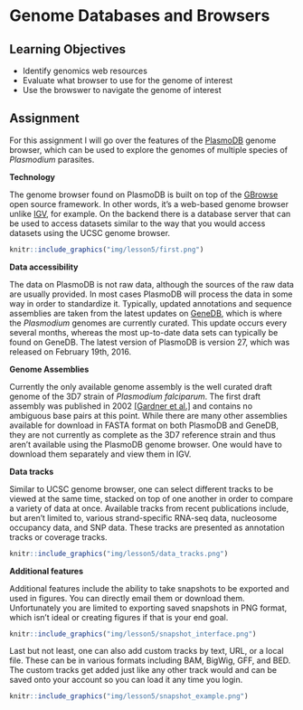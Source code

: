 # Genome Databases and Browsers {#lesson5}

## Learning Objectives

* Identify genomics web resources
* Evaluate what browser to use for the genome of interest
* Use the browswer to navigate the genome of interest

## Assignment

For this assignment I will go over the features of the [PlasmoDB](http://plasmodb.org/) genome browser, which can be used to explore the genomes of multiple species of *Plasmodium* parasites.

**Technology**

The genome browser found on PlasmoDB is built on top of the [GBrowse](http://gmod.org/wiki/GBrowse) open source framework. In other words, it's a web-based genome browser unlike [IGV](https://www.broadinstitute.org/igv/), for example. On the backend there is a database server that can be used to access datasets similar to the way that you would access datasets using the UCSC genome browser.

```r
knitr::include_graphics("img/lesson5/first.png")
```

**Data accessibility**

The data on PlasmoDB is not raw data, although the sources of the raw data are usually provided. In most cases PlasmoDB will process the data in some way in order to standardize it. Typically, updated annotations and sequence assemblies are taken from the latest updates on [GeneDB](http://www.genedb.org/Homepage), which is where the *Plasmodium* genomes are currently curated. This update occurs every several months, whereas the most up-to-date data sets can typically be found on GeneDB. The latest version of PlasmoDB is version 27, which was released on February 19th, 2016. 

**Genome Assemblies**

Currently the only available genome assembly is the well curated draft genome of the 3D7 strain of *Plasmodium falciparum*. The first draft assembly was published in 2002 [[Gardner et al.]](http://www.ncbi.nlm.nih.gov/pubmed/12368864) and contains no ambiguous base pairs at this point. While there are many other assemblies available for download in FASTA format on both PlasmoDB and GeneDB, they are not currently as complete as the 3D7 reference strain and thus aren't available using the PlasmoDB genome browser. One would have to download them separately and view them in IGV.

**Data tracks**

Similar to UCSC genome browser, one can select different tracks to be viewed at the same time, stacked on top of one another in order to compare a variety of data at once. Available tracks from recent publications include, but aren't limited to, various strand-specific RNA-seq data, nucleosome occupancy data, and SNP data. These tracks are presented as annotation tracks or coverage tracks. 

```r
knitr::include_graphics("img/lesson5/data_tracks.png")
```

**Additional features**

Additional features include the ability to take snapshots to be exported and used in figures. You can directly email them or download them. Unfortunately you are limited to exporting saved snapshots in PNG format, which isn't ideal or creating figures if that is your end goal.

```r
knitr::include_graphics("img/lesson5/snapshot_interface.png")
```

Last but not least, one can also add custom tracks by text, URL, or a local file. These can be in various formats including BAM, BigWig, GFF, and BED. The custom tracks get added just like any other track would and can be saved onto your account so you can load it any time you login.

```r
knitr::include_graphics("img/lesson5/snapshot_example.png")
```
